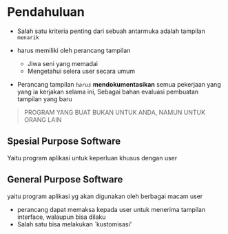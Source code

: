 # Pendahuluan
 - Salah satu kriteria penting dari sebuah antarmuka adalah
tampilan `menarik`

- harus memiliki oleh perancang tampilan
  - Jiwa seni yang memadai
  - Mengetahui selera user secara umum

- Perancang tampilan _`harus`_ **mendokumentasikan**
semua pekerjaan yang yang ia kerjakan selama ini, Sebagai bahan evaluasi pembuatan tampilan yang baru

> PROGRAM YANG BUAT BUKAN UNTUK ANDA, NAMUN UNTUK ORANG LAIN


## Spesial Purpose Software
 Yaitu program aplikasi untuk keperluan khusus
dengan user

## General Purpose Software
yaitu program aplikasi yg akan digunakan oleh berbagai macam user

- perancang dapat memaksa kepada user untuk menerima tampilan interface, walaupun bisa dilaku
- Salah satu bisa melakukan `kustomisasi'
